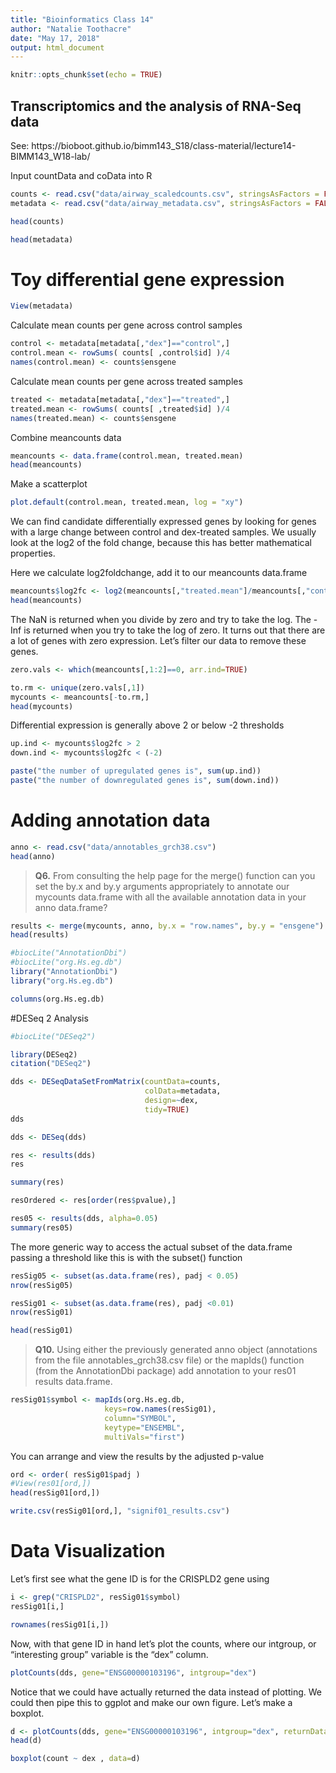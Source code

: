 ```yaml
---
title: "Bioinformatics Class 14"
author: "Natalie Toothacre"
date: "May 17, 2018"
output: html_document
---
```


```r
knitr::opts_chunk$set(echo = TRUE)
```

## Transcriptomics and the analysis of RNA-Seq data

See: https://bioboot.github.io/bimm143_S18/class-material/lecture14-BIMM143_W18-lab/

Input countData and coData into R

```r
counts <- read.csv("data/airway_scaledcounts.csv", stringsAsFactors = FALSE)
metadata <- read.csv("data/airway_metadata.csv", stringsAsFactors = FALSE)
```

```r
head(counts)
```

```r
head(metadata)
```

# Toy differential gene expression

```r
View(metadata)
```


Calculate mean counts per gene across control samples

```r
control <- metadata[metadata[,"dex"]=="control",]
control.mean <- rowSums( counts[ ,control$id] )/4 
names(control.mean) <- counts$ensgene
```

Calculate mean counts per gene across treated samples

```r
treated <- metadata[metadata[,"dex"]=="treated",]
treated.mean <- rowSums( counts[ ,treated$id] )/4 
names(treated.mean) <- counts$ensgene
```

Combine meancounts data

```r
meancounts <- data.frame(control.mean, treated.mean)
head(meancounts)
```

Make a scatterplot

```r
plot.default(control.mean, treated.mean, log = "xy")
```


We can find candidate differentially expressed genes by looking for genes with a large change between control and dex-treated samples. We usually look at the log2 of the fold change, because this has better mathematical properties.

Here we calculate log2foldchange, add it to our meancounts data.frame

```r
meancounts$log2fc <- log2(meancounts[,"treated.mean"]/meancounts[,"control.mean"])
head(meancounts)
```


The NaN is returned when you divide by zero and try to take the log. The -Inf is returned when you try to take the log of zero. It turns out that there are a lot of genes with zero expression. Let’s filter our data to remove these genes.


```r
zero.vals <- which(meancounts[,1:2]==0, arr.ind=TRUE)

to.rm <- unique(zero.vals[,1])
mycounts <- meancounts[-to.rm,]
head(mycounts)
```


Differential expression is generally above 2 or below -2 thresholds

```r
up.ind <- mycounts$log2fc > 2
down.ind <- mycounts$log2fc < (-2)
```


```r
paste("the number of upregulated genes is", sum(up.ind))
paste("the number of downregulated genes is", sum(down.ind))
```

# Adding annotation data

```r
anno <- read.csv("data/annotables_grch38.csv")
head(anno)
```

> **Q6.** From consulting the help page for the merge() function can you set the by.x and by.y arguments appropriately to annotate our mycounts data.frame with all the available annotation data in your anno data.frame?




```r
results <- merge(mycounts, anno, by.x = "row.names", by.y = "ensgene")
head(results)
```


```r
#biocLite("AnnotationDbi")
#biocLite("org.Hs.eg.db")
library("AnnotationDbi")
library("org.Hs.eg.db")
```


```r
columns(org.Hs.eg.db)
```




#DESeq 2 Analysis

```r
#biocLite("DESeq2")

library(DESeq2)
citation("DESeq2")
```


```r
dds <- DESeqDataSetFromMatrix(countData=counts, 
                              colData=metadata, 
                              design=~dex, 
                              tidy=TRUE)
dds
```



```r
dds <- DESeq(dds)
```


```r
res <- results(dds)
res
```


```r
summary(res)
```


```r
resOrdered <- res[order(res$pvalue),]
```


```r
res05 <- results(dds, alpha=0.05)
summary(res05)
```

The more generic way to access the actual subset of the data.frame passing a threshold like this is with the subset() function

```r
resSig05 <- subset(as.data.frame(res), padj < 0.05)
nrow(resSig05)
```

```r
resSig01 <- subset(as.data.frame(res), padj <0.01)
nrow(resSig01)
```

```r
head(resSig01)
```

> **Q10.** Using either the previously generated anno object (annotations from the file annotables_grch38.csv file) or the mapIds() function (from the AnnotationDbi package) add annotation to your res01 results data.frame.



```r
resSig01$symbol <- mapIds(org.Hs.eg.db,
                     keys=row.names(resSig01),
                     column="SYMBOL",
                     keytype="ENSEMBL",
                     multiVals="first")
```


You can arrange and view the results by the adjusted p-value

```r
ord <- order( resSig01$padj )
#View(res01[ord,])
head(resSig01[ord,])
```

```r
write.csv(resSig01[ord,], "signif01_results.csv")
```


# Data Visualization


Let’s first see what the gene ID is for the CRISPLD2 gene using

```r
i <- grep("CRISPLD2", resSig01$symbol)
resSig01[i,]
```


```r
rownames(resSig01[i,])
```

Now, with that gene ID in hand let’s plot the counts, where our intgroup, or “interesting group” variable is the “dex” column.

```r
plotCounts(dds, gene="ENSG00000103196", intgroup="dex")
```


Notice that we could have actually returned the data instead of plotting. We could then pipe this to ggplot and make our own figure. Let’s make a boxplot.


```r
d <- plotCounts(dds, gene="ENSG00000103196", intgroup="dex", returnData=TRUE)
head(d)
```

```r
boxplot(count ~ dex , data=d)
```













